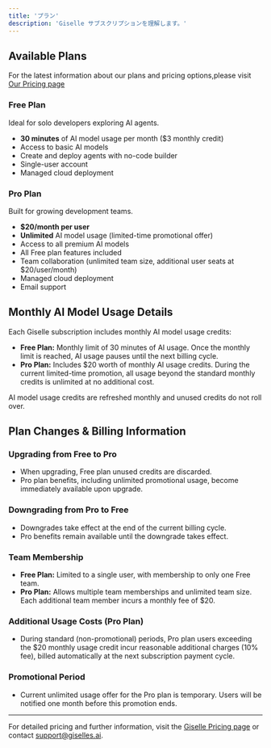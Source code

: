 ```yaml
---
title: 'プラン'
description: 'Giselle サブスクリプションを理解します。'
---
```


## Available Plans

For the latest information about our plans and pricing options,please visit [Our Pricing page](https://giselles.ai/pricing)

### Free Plan
Ideal for solo developers exploring AI agents.

- **30 minutes** of AI model usage per month ($3 monthly credit)
- Access to basic AI models
- Create and deploy agents with no-code builder
- Single-user account
- Managed cloud deployment

### Pro Plan
Built for growing development teams.

- **$20/month per user**
- **Unlimited** AI model usage (limited-time promotional offer)
- Access to all premium AI models
- All Free plan features included
- Team collaboration (unlimited team size, additional user seats at $20/user/month)
- Managed cloud deployment
- Email support

## Monthly AI Model Usage Details

Each Giselle subscription includes monthly AI model usage credits:

- **Free Plan:** Monthly limit of 30 minutes of AI usage. Once the monthly limit is reached, AI usage pauses until the next billing cycle.
- **Pro Plan:** Includes $20 worth of monthly AI usage credits. During the current limited-time promotion, all usage beyond the standard monthly credits is unlimited at no additional cost.

AI model usage credits are refreshed monthly and unused credits do not roll over.


## Plan Changes & Billing Information

### Upgrading from Free to Pro
- When upgrading, Free plan unused credits are discarded.
- Pro plan benefits, including unlimited promotional usage, become immediately available upon upgrade.

### Downgrading from Pro to Free
- Downgrades take effect at the end of the current billing cycle.
- Pro benefits remain available until the downgrade takes effect.

### Team Membership
- **Free Plan:** Limited to a single user, with membership to only one Free team.
- **Pro Plan:** Allows multiple team memberships and unlimited team size. Each additional team member incurs a monthly fee of $20.

### Additional Usage Costs (Pro Plan)
- During standard (non-promotional) periods, Pro plan users exceeding the $20 monthly usage credit incur reasonable additional charges (10% fee), billed automatically at the next subscription payment cycle.

### Promotional Period
- Current unlimited usage offer for the Pro plan is temporary. Users will be notified one month before this promotion ends.

---

For detailed pricing and further information, visit the [Giselle Pricing page](https://giselles.ai/pricing) or contact support@giselles.ai.
